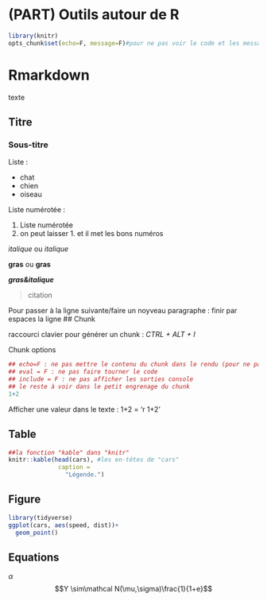 # (PART) Outils autour de R {-}

```r
library(knitr)
opts_chunk$set(echo=F, message=F)#pour ne pas voir le code et les message pour tout le document
```

# Rmarkdown

texte


## Titre


### Sous-titre

Liste :

* chat
+ chien
- oiseau

Liste numérotée :

1. Liste numérotée
1. on peut laisser 1. et il met les bons numéros

*italique* ou _italique_

**gras** ou __gras__

_**gras&italique**_

> citation

<!--commentaire -->

Pour passer à la ligne suivante/faire un noyveau paragraphe : finir par 
 espaces la ligne
## Chunk 

raccourci clavier pour générer un chunk : *CTRL + ALT + I*

Chunk options
```r
## echo=F : ne pas mettre le contenu du chunk dans le rendu (pour ne pas voir le code)
## eval = F : ne pas faire tourner le code
## include = F : ne pas afficher les sorties console
## le reste à voir dans le petit engrenage du chunk
1+2
```

Afficher une valeur dans le texte :
1+2 = 'r 1+2'

## Table

```r
##la fonction "kable" dans "knitr"
knitr::kable(head(cars), #les en-têtes de "cars"
              caption = 
                "Légende.")
```


## Figure 

```r
library(tidyverse)
ggplot(cars, aes(speed, dist))+
  geom_point()
```

## Equations

$\alpha$
$$Y \sim\mathcal N(\mu,\sigma)\frac{1}{1+e}$$
